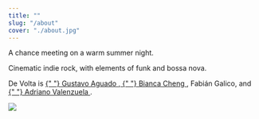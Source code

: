 ```yaml
---
title: ""
slug: "/about"
cover: "./about.jpg"
---
```


A chance meeting on a warm summer night.

<p>Cinematic indie rock, with elements of funk and bossa nova.</p>
<p>
  De Volta is
  <a href="https://soundcloud.com/watered" target="_blank">
    {" "}
    Gustavo Aguado
  </a>,<a href="https://www.biancachengcostanzo.com" target="_blank">
    {" "}
    Bianca Cheng
  </a>, Fabián Galico, and
  <a
    href="https://www.youtube.com/channel/UC7WffOROfHlRAhOpMYn733Q"
    target="_blank"
  >
    {" "}
    Adriano Valenzuela
  </a>
  .
</p>

![](./devolta-banner.jpg)
